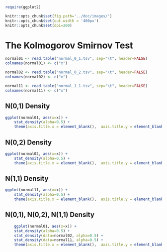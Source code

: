 ```r
require(ggplot2)

knitr::opts_chunk$set(fig.path='../doc/images/')
knitr::opts_chunk$set(out.width = '400px')
knitr::opts_chunk$set(dpi=200)
```

# The Kolmogorov Smirnov Test

```r
normal01 <- read.table("normal_0_1.tsv", sep="\t", header=FALSE)
colnames(normal01) <- c("x")

normal02 <- read.table("normal_0_2.tsv", sep="\t", header=FALSE)
colnames(normal02) <- c("x")

normal11 <- read.table("normal_1_1.tsv", sep="\t", header=FALSE)
colnames(normal11) <- c("x")
```

## N(0,1) Density

```r
ggplot(normal01, aes(x=x)) + 
    stat_density(alpha=0.5) +
    theme(axis.title.x = element_blank(),  axis.title.y = element_blank())
```

## N(0,2) Density

```r
ggplot(normal02, aes(x=x)) + 
    stat_density(alpha=0.5) +
    theme(axis.title.x = element_blank(),  axis.title.y = element_blank())
```

## N(1,1) Density

```r
ggplot(normal11, aes(x=x)) + 
    stat_density(alpha=0.5) +
    theme(axis.title.x = element_blank(),  axis.title.y = element_blank())
```

## N(0,1), N(0,2), N(1,1) Density

```r
    ggplot(normal01, aes(x=x)) + 
    stat_density(alpha=0.5) +
    stat_density(data=normal02, alpha=0.5) +
    stat_density(data=normal11, alpha=0.5) +
    theme(axis.title.x = element_blank(),  axis.title.y = element_blank())
```
